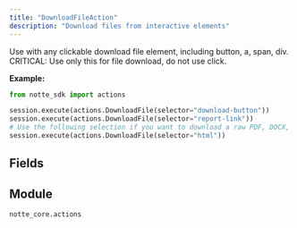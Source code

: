 ```yaml
---
title: "DownloadFileAction"
description: "Download files from interactive elements"
---
```


Use with any clickable download file element, including button, a, span, div. CRITICAL: Use only this for file download, do not use click.

**Example:**
```python
from notte_sdk import actions

session.execute(actions.DownloadFile(selector="download-button"))
session.execute(actions.DownloadFile(selector="report-link"))
# Use the following selection if you want to download a raw PDF, DOCX, file.
session.execute(actions.DownloadFile(selector="html"))
```

## Fields

<ParamField path="type" type="Literal['download_file']" default="download_file">
</ParamField>

<ParamField path="category" type="str" default="Interaction Actions">
</ParamField>

<ParamField path="description" type="str" default="Download files from interactive elements. Use with any clickable element which triggers a download, including button, a, div. This action can also be used to download pages which are raw files (ex. PDF viewer). CRITICAL: Use only this for file download, DO NOT use click.">
</ParamField>

<ParamField path="id" type="str" required>
</ParamField>

<ParamField path="selector" type="UnionType[NodeSelectors, None]">
</ParamField>

<ParamField path="press_enter" type="UnionType[bool, None]">
</ParamField>

<ParamField path="text_label" type="UnionType[str, None]">
</ParamField>

<ParamField path="param" type="UnionType[ActionParameter, None]">
</ParamField>


## Module

`notte_core.actions`
